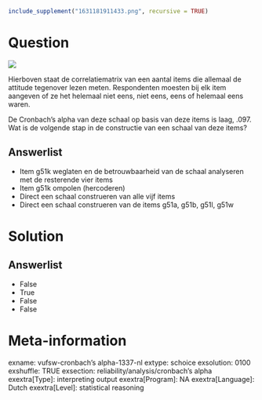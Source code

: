 ```r
include_supplement("1631181911433.png", recursive = TRUE)
```

Question
========
![](1631181911433.png)
  
Hierboven staat de correlatiematrix van een aantal items die allemaal de
attitude tegenover lezen meten. Respondenten moesten bij elk item
aangeven of ze het helemaal niet eens, niet eens, eens of helemaal eens
waren.  
  
De Cronbach’s alpha van deze schaal op basis van deze items is laag,
.097. Wat is de volgende stap in de constructie van een schaal van deze
items?

Answerlist
----------
* Item g51k weglaten en de betrouwbaarheid van de schaal analyseren met de
  resterende vier items
* Item g51k ompolen (hercoderen)
* Direct een schaal construeren van alle vijf items
* Direct een schaal construeren van de items g51a, g51b, g51l, g51w

Solution
========










Answerlist
----------
* False
* True
* False
* False

Meta-information
================
exname: vufsw-cronbach's alpha-1337-nl
extype: schoice
exsolution: 0100
exshuffle: TRUE
exsection: reliability/analysis/cronbach's alpha
exextra[Type]: interpreting output
exextra[Program]: NA
exextra[Language]: Dutch
exextra[Level]: statistical reasoning

